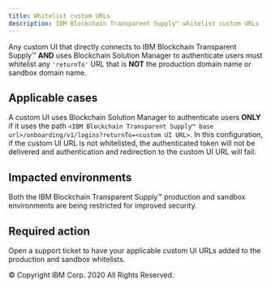 ```yaml
---
title: Whitelist custom URLs
description: IBM Blockchain Transparent Supply™ whitelist custom URLs
---
```


<PageDescription>

Any custom UI that directly connects to IBM Blockchain Transparent Supply™ **AND** uses Blockchain
Solution Manager to authenticate users must whitelist any `'returnTo'` URL that is
**NOT** the production domain name or sandbox domain name.

</PageDescription>

## Applicable cases

A custom UI uses Blockchain Solution Manager to authenticate users **ONLY** if it uses the path
`<IBM Blockchain Transparent Supply™ base url>/onboarding/v1/logins?returnTo=<custom UI URL>`.
In this configuration, if the custom UI URL is not whitelisted, the authenticated token
will not be delivered and authentication and redirection to the custom UI URL will fail.

## Impacted environments

Both the IBM Blockchain Transparent Supply™ production and sandbox environments are being restricted for improved
security.

## Required action

Open a support ticket to have your applicable custom UI URLs added to the production and sandbox
whitelists.

<PageCopyright>© Copyright IBM Corp. 2020 All Rights Reserved.</PageCopyright>
